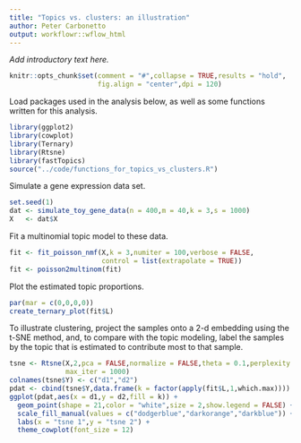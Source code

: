 ```yaml
---
title: "Topics vs. clusters: an illustration"
author: Peter Carbonetto
output: workflowr::wflow_html
---
```


*Add introductory text here.*

```r
knitr::opts_chunk$set(comment = "#",collapse = TRUE,results = "hold",
                      fig.align = "center",dpi = 120)
```

Load packages used in the analysis below, as well as some functions
written for this analysis.

```r
library(ggplot2)
library(cowplot)
library(Ternary)
library(Rtsne)
library(fastTopics)
source("../code/functions_for_topics_vs_clusters.R")
```

Simulate a gene expression data set.

```r
set.seed(1)
dat <- simulate_toy_gene_data(n = 400,m = 40,k = 3,s = 1000)
X   <- dat$X
```

Fit a multinomial topic model to these data.

```r
fit <- fit_poisson_nmf(X,k = 3,numiter = 100,verbose = FALSE,
                       control = list(extrapolate = TRUE))
fit <- poisson2multinom(fit)
```

Plot the estimated topic proportions.

```r
par(mar = c(0,0,0,0))
create_ternary_plot(fit$L)
```

To illustrate clustering, project the samples onto a 2-d embedding
using the t-SNE method, and, to compare with the topic modeling, label
the samples by the topic that is estimated to contribute most to that
sample.

```r
tsne <- Rtsne(X,2,pca = FALSE,normalize = FALSE,theta = 0.1,perplexity = 100,
              max_iter = 1000)
colnames(tsne$Y) <- c("d1","d2")
pdat <- cbind(tsne$Y,data.frame(k = factor(apply(fit$L,1,which.max))))
ggplot(pdat,aes(x = d1,y = d2,fill = k)) +
  geom_point(shape = 21,color = "white",size = 2,show.legend = FALSE) +
  scale_fill_manual(values = c("dodgerblue","darkorange","darkblue")) +
  labs(x = "tsne 1",y = "tsne 2") +
  theme_cowplot(font_size = 12)
```
